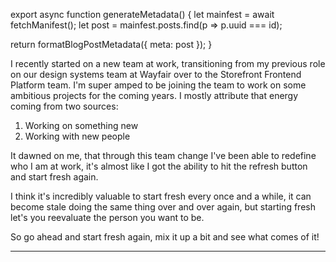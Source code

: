 

export async function generateMetadata() {
  let mainfest = await fetchManifest();
  let post = mainfest.posts.find(p => p.uuid === id);

  return formatBlogPostMetadata({ meta: post });
}

<BlogPage id={id}>


I recently started on a new team at work, transitioning from my previous role on
our design systems team at Wayfair over to the Storefront Frontend Platform
team. I'm super amped to be joining the team to work on some ambitious projects
for the coming years. I mostly attribute that energy coming from two sources:

1. Working on something new
2. Working with new people

It dawned on me, that through this team change I've been able to redefine who I
am at work, it's almost like I got the ability to hit the refresh button and
start fresh again.

I think it's incredibly valuable to start fresh every once and a while, it can
become stale doing the same thing over and over again, but starting fresh let's
you reevaluate the person you want to be.

So go ahead and start fresh again, mix it up a bit and see what comes of it!

<Spacer />

---

<Spacer />


</BlogPage>